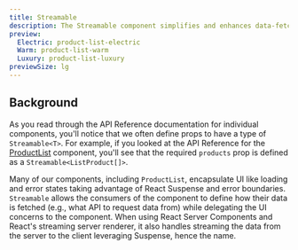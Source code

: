 ```yaml
---
title: Streamable
description: The Streamable component simplifies and enhances data-fetching patterns in React 19 with support for streaming, loading states, and stable async state management.
preview:
  Electric: product-list-electric
  Warm: product-list-warm
  Luxury: product-list-luxury
previewSize: lg
---
```


## Background

As you read through the API Reference documentation for individual components, you'll notice that we often define props to have a type of `Streamable<T>`.
For example, if you looked at the API Reference for the [ProductList](/docs/soul/product-list) component, you'll see that the required `products` prop
is defined as a `Streamable<ListProduct[]>`.

Many of our components, including `ProductList`, encapsulate UI like loading and error states taking advantage of React Suspense and error boundaries.
`Streamable` allows the consumers of the component to define how their data is fetched (e.g., what API to request data from) while delegating the UI
concerns to the component. When using React Server Components and React's streaming server renderer, it also handles streaming the data from the server
to the client leveraging Suspense, hence the name.
